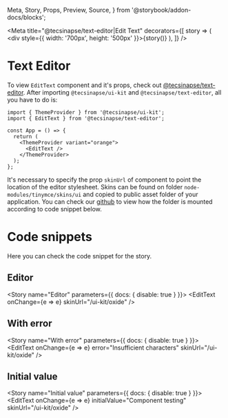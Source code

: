   Meta,
  Story,
  Props,
  Preview,
  Source,
} from '@storybook/addon-docs/blocks';

<Meta
  title="@tecsinapse/text-editor|Edit Text"
  decorators={[
    story => (
      <DivFlex>
        <div style={{ width: '700px', height: '500px' }}>{story()}</div>
      </DivFlex>
    ),
  ]}
/>

# Text Editor

To view `EditText` component and it's props, check out [@tecsinapse/text-editor](https://github.com/tecsinapse/text-editor).
After importing `@tecsinapse/ui-kit` and `@tecsinapse/text-editor`, all you have to do is:

```
import { ThemeProvider } from '@tecsinapse/ui-kit';
import { EditText } from '@tecsinapse/text-editor';

const App = () => {
  return (
    <ThemeProvider variant="orange">
      <EditText />
    </ThemeProvider>
  );
};
```

It's necessary to specify the prop `skinUrl` of component to point the location of the editor stylesheet.
Skins can be found on folder `node-modules/tinymce/skins/ui` and copied to public asset folder of your application.
You can check our [github](https://github.com/tecsinapse/text-editor/tree/master/storybook-public/oxide) to view how the folder is mounted according to code snippet below.

# Code snippets

Here you can check the code snippet for the story.

## Editor

<Story name="Editor" parameters={{ docs: { disable: true } }}>
  <EditText onChange={e => e} skinUrl="/ui-kit/oxide" />
</Story>

<Source id="tecsinapse-text-editor-edit-text--editor" />

## With error

<Story name="With error" parameters={{ docs: { disable: true } }}>
  <EditText
    onChange={e => e}
    error="Insufficient characters"
    skinUrl="/ui-kit/oxide"
  />
</Story>

<Source id="tecsinapse-text-editor-edit-text--with-error" />

## Initial value

<Story name="Initial value" parameters={{ docs: { disable: true } }}>
  <EditText
    onChange={e => e}
    initialValue="Component testing"
    skinUrl="/ui-kit/oxide"
  />
</Story>

<Source id="tecsinapse-text-editor-edit-text--initial-value" />
